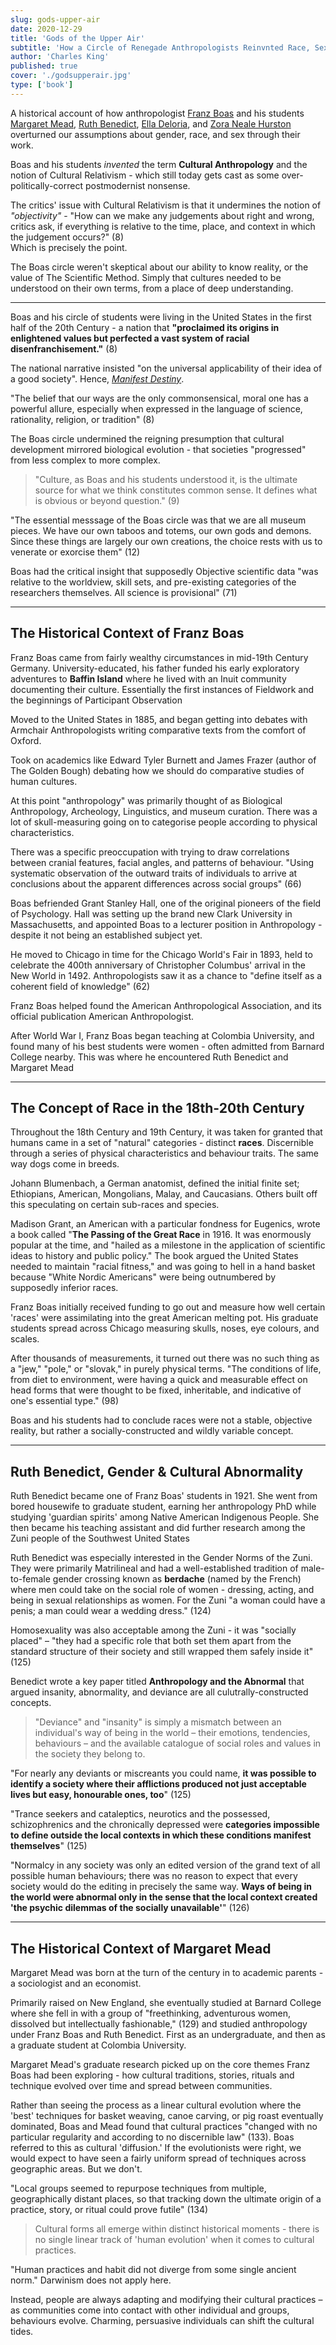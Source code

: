 ```yaml
---
slug: gods-upper-air
date: 2020-12-29
title: 'Gods of the Upper Air'
subtitle: 'How a Circle of Renegade Anthropologists Reinvnted Race, Sex, and Gender in the Twentieth Century'
author: 'Charles King'
published: true
cover: './godsupperair.jpg'
type: ['book']
---
```


A historical account of how anthropologist [Franz Boas](https://en.wikipedia.org/wiki/Franz_Boas) and his students [Margaret Mead](https://en.wikipedia.org/wiki/Margaret_Mead), [Ruth Benedict](https://en.wikipedia.org/wiki/Ruth_Benedict), [Ella Deloria](https://en.wikipedia.org/wiki/Ella_Cara_Deloria), and [Zora Neale Hurston](https://en.wikipedia.org/wiki/Zora_Neale_Hurston) overturned our assumptions about gender, race, and sex through their work.

Boas and his students _invented_ the term **Cultural Anthropology** and the notion of Cultural Relativism - which still today gets cast as some over-politically-correct postmodernist nonsense.

The critics' issue with Cultural Relativism is that it undermines the notion of _"objectivity"_  - "How can we make any judgements about right and wrong, critics ask, if everything is relative to the time, place, and context in which the judgement occurs?"  (8)  
Which is precisely the point.

The Boas circle weren't skeptical about our ability to know reality, or the value of The Scientific Method. Simply that cultures needed to be understood on their own terms, from a place of deep understanding.

---

Boas and his circle of students were living in the United States in the first half of the 20th Century - a nation that **"proclaimed its origins in enlightened values but perfected a vast system of racial disenfranchisement."** (8)

The national narrative insisted "on the universal applicability of their idea of a good society". Hence, _[Manifest Destiny](https://en.wikipedia.org/wiki/Manifest_destiny)_.

"The belief that our ways are the only commonsensical, moral one has a powerful allure, especially when expressed in the language of science, rationality, religion, or tradition" (8)

The Boas circle undermined the reigning presumption that cultural development mirrored biological evolution - that societies "progressed" from less complex to more complex.

> "Culture, as Boas and his students understood it, is the ultimate source for what we think constitutes common sense. It defines what is obvious or beyond question." (9)

"The essential messsage of the Boas circle was that we are all museum pieces. We have our own taboos and totems, our own gods and demons. Since these things are largely our own creations, the choice rests with us to venerate or exorcise them" (12)

Boas had the critical insight that supposedly Objective scientific data "was relative to the worldview, skill sets, and pre-existing categories of the researchers themselves. All science is provisional" (71)

---

## The Historical Context of Franz Boas

Franz Boas came from fairly wealthy circumstances in mid-19th Century Germany. University-educated, his father funded his early exploratory adventures to **Baffin Island** where he lived with an Inuit community documenting their culture. Essentially the first instances of Fieldwork and the beginnings of Participant Observation

Moved to the United States in 1885, and began getting into debates with Armchair Anthropologists writing comparative texts from the comfort of Oxford.

Took on academics like Edward Tyler Burnett and James Frazer (author of The Golden Bough) debating how we should do comparative studies of human cultures.

At this point "anthropology" was primarily thought of as Biological Anthropology, Archeology, Linguistics, and museum curation. There was a lot of skull-measuring going on to categorise people according to physical characteristics.

There was a specific preoccupation with trying to draw correlations between cranial features, facial angles, and patterns of behaviour. "Using systematic observation of the outward traits of individuals to arrive at conclusions about the apparent differences across social groups" (66)

Boas befriended Grant Stanley Hall, one of the original pioneers of the field of Psychology. Hall was setting up the brand new Clark University in Massachusetts, and appointed Boas to a lecturer position in Anthropology - despite it not being an established subject yet.

He moved to Chicago in time for the Chicago World's Fair in 1893, held to celebrate the 400th anniversary of Christopher Columbus' arrival in the New World in 1492. Anthropologists saw it as a chance to "define itself as a coherent field of knowledge" (62)

Franz Boas helped found the American Anthropological Association, and its official publication American Anthropologist.

After World War I, Franz Boas began teaching at Colombia University, and found many of his best students were women - often admitted from Barnard College nearby. This was where he encountered Ruth Benedict and Margaret Mead

---

## The Concept of Race in the 18th-20th Century

Throughout the 18th Century and 19th Century, it was taken for granted that humans came in a set of "natural" categories - distinct __races__. Discernible through a series of physical characteristics and behaviour traits. The same way dogs come in breeds.

Johann Blumenbach, a German anatomist, defined the initial finite set; Ethiopians, American, Mongolians, Malay, and Caucasians. Others built off this speculating on certain sub-races and species.
 
 Madison Grant, an American with a particular fondness for Eugenics, wrote a book called "**The Passing of the Great Race** in 1916. It was enormously popular at the time, and "hailed as a milestone in the application of scientific ideas to history and public policy." The book argued the United States needed to maintain "racial fitness," and was going to hell in a hand basket because "White Nordic Americans" were being outnumbered by supposedly inferior races.
 
 Franz Boas initially received funding to go out and measure how well certain 'races' were assimilating into the great American melting pot. His graduate students spread across Chicago measuring skulls, noses, eye colours, and scales.
 
 After thousands of measurements, it turned out there was no such thing as a "jew," "pole," or "slovak," in purely physical terms. "The conditions of life, from diet to environment, were having a quick and measurable effect on head forms that were thought to be fixed, inheritable, and indicative of one's essential type." (98)
 
 Boas and his students had to conclude races were not a stable, objective reality, but rather a socially-constructed and wildly variable concept.
 
---

## Ruth Benedict, Gender & Cultural Abnormality

Ruth Benedict became one of Franz Boas' students in 1921. She went from bored housewife to graduate student, earning her anthropology PhD while studying 'guardian spirits' among Native American Indigenous People. She then became his teaching assistant and did further research among the Zuni people of the Southwest United States

Ruth Benedict was especially interested in the Gender Norms of the Zuni. They were primarily Matrilineal and had a well-established tradition of male-to-female gender crossing known as __berdache__ (named by the French) where men could take on the social role of women - dressing, acting, and being in sexual relationships as women. For the Zuni "a woman could have a penis; a man could wear a wedding dress." (124)

Homosexuality was also acceptable among the Zuni - it was "socially placed" – "they had a specific role that both set them apart from the standard structure of their society and still wrapped them safely inside it" (125)

Benedict wrote a key paper titled **Anthropology and the Abnormal** that argued insanity, abnormality, and deviance are all culutrally-constructed concepts.  

> "Deviance" and "insanity" is simply a mismatch between an individual's way of being in the world – their emotions, tendencies, behaviours – and the available catalogue of social roles and values in the society they belong to.

"For nearly any deviants or miscreants you could name, **it was possible to identify a society where their afflictions produced not just acceptable lives but easy, honourable ones, too**" (125)

"Trance seekers and cataleptics, neurotics and the possessed, schizophrenics and the chronically depressed were **categories impossible to define outside the local contexts in which these conditions manifest themselves**" (125)

"Normalcy in any society was only an edited version of the grand text of all possible human behaviours; there was no reason to expect that every society would do the editing in precisely the same way. **Ways of being in the world were abnormal only in the sense that the local context created 'the psychic dilemmas of the socially unavailable'**" (126)

---

## The Historical Context of Margaret Mead

Margaret Mead was born at the turn of the century in to academic parents - a sociologist and an economist.

Primarily raised on New England, she eventually studied at Barnard College where she fell in with a group of "freethinking, adventurous women, dissolved but intellectually fashionable," (129) and studied anthropology under Franz Boas and Ruth Benedict. First as an undergraduate, and then as a graduate student at Colombia University.

Margaret Mead's graduate research picked up on the core themes Franz Boas had been exploring - how cultural traditions, stories, rituals and technique evolved over time and spread between communities. 

Rather than seeing the process as a linear cultural evolution where the 'best' techniques for basket weaving, canoe carving, or pig roast eventually dominated, Boas and Mead found that cultural practices "changed with no particular regularity and according to no discernible law" (133). Boas referred to this as cultural 'diffusion.' If the evolutionists were right, we would expect to have seen a fairly uniform spread of techniques across geographic areas. But we don't.

"Local groups seemed to repurpose techniques from multiple, geographically distant places, so that tracking down the ultimate origin of a practice, story, or ritual could prove futile" (134) 

> Cultural forms all emerge within distinct historical moments - there is no single linear track of 'human evolution' when it comes to cultural practices.

"Human practices and habit did not diverge from some single ancient norm." Darwinism does not apply here.

Instead, people are always adapting and modifying their cultural practices – as communities come into contact with other individual and groups, behaviours evolve. Charming, persuasive individuals can shift the cultural tides.